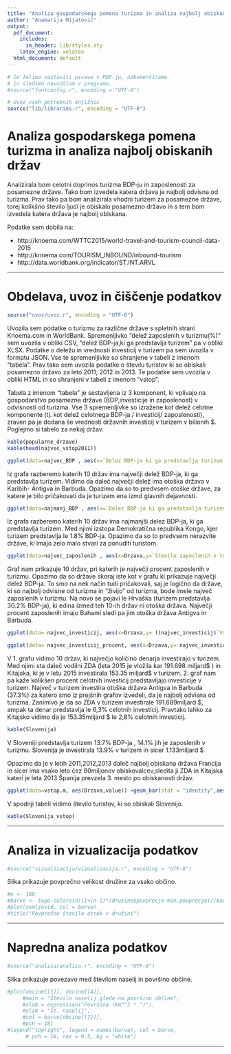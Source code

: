 ```yaml
---
title: "Analiza gospodarskega pomena turizma in analiza najbolj obiskanih držav"
author: "Anamarija Mijatović"
output:
  pdf_document:
    includes:
      in_header: lib/styles.sty
    latex_engine: xelatex
  html_document: default
---
```


```r
# Če želimo nastaviti pisave v PDF-ju, odkomentiramo
# in sledimo navodilom v programu.
#source("fontconfig.r", encoding = "UTF-8")

# Uvoz vseh potrebnih knjižnic
source("lib/libraries.r", encoding = "UTF-8")
```

# Analiza gospodarskega pomena turizma in analiza najbolj obiskanih držav

Analizirala bom celotni doprinos turizma BDP-ju in zaposlenosti za posamezne države. Tako bom izvedela katera država je najbolj odvisna od turizma. Prav tako pa bom analizirala vhodni turizem za posamezne države, torej kolikšno število ljudi je obiskalo posamezno državo in s tem bom izvedela katera država je najbolj obiskana.

Podatke sem dobila na: 

* http://knoema.com/WTTC2015/world-travel-and-tourism-council-data-2015 
* http://knoema.com/TOURISM_INBOUND/inbound-tourism
* http://data.worldbank.org/indicator/ST.INT.ARVL

***

# Obdelava, uvoz in čiščenje podatkov

```r
source("uvoz/uvoz.r", encoding = "UTF-8")
```

Uvozila sem podatke o turizmu za različne države s spletnih strani Knoema.com in WorldBank. Spremenljivko "delež zaposlenih v turizmu(%)"  sem uvozila v obliki CSV, "delež BDP-ja,ki ga predstavlja turizem" pa v obliki XLSX. Podatke o deležu in vrednosti investicij v turizem pa sem uvozila v formatu JSON. Vse te spremenljivke so shranjene v tabeli z imenom "tabela". Prav tako sem uvozila podatke o številu turistov ki so obiskali posamezno državo za leto 2011, 2012 in 2013. Te podatke sem uvozila v obliki HTML in so shranjeni v tabeli z imenom  "vstop".


Tabela z imenom "tabela" je sestavljena iz 3 komponent, ki vplivajo na gospodarstvo posamezne države (BDP,investicije in zaposlenost) v odvisnosti od turizma. Vse 3 spremenljivke so izražene kot delež celotne komponente (tj. kot delež celotnega BDP-ja / investicij/ zaposlenosti), zraven pa je dodana še vrednosti državnih investicij v turizem v bilionih $. Poglejmo si tabelo za nekaj držav.

```r
kable(popularne_drzave)
kable(head(najvec_vstop2011))

```


```r
ggplot(data=najvec_BDP , aes(x=`Delez BDP-ja ki ga predstavlja turizem (%)`,y=Drzava))+ geom_point(aes(size= `Delez BDP-ja ki ga predstavlja turizem (%)`),colour="red") +xlab("Drzave") +ylab('Delež BDP-ja ki ga predstavlja turizem')
```

Iz grafa razberemo katerih 10 držav ima največji delež BDP-ja, ki ga predstavlja turizem. Vidimo da daleč največji delež ima otoška država v Karibih- Antigva in Barbuda. Opazimo da so to predvsem otoške države, za katere je bilo pričakovati da je turizem ena izmd glavnih dejavnosti.

```r
ggplot(data=najmanj_BDP , aes(x=`Delez BDP-ja ki ga predstavlja turizem (%)`,y=Drzava)) + geom_point(aes(colour= `Delez BDP-ja ki ga predstavlja turizem (%)`),size=4)+xlab("Drzave") +ylab('Delež BDP-ja ki ga predstavlja turizem')
```

Iz grafa razberemo katerih 10 držav ima najmanjši delez BDP-ja, ki ga predstavlja turizem. Med njimi izstopa Demokratična republika Kongo, kjer turizem predstavlja le 1.8% BDP-ja. Opazimo da so to predvsem nerazvite države, ki imajo zelo malo stvari za ponuditi turistom.


```r
ggplot(data=najvec_zaposlenih , aes(x=Drzava,y=`Število zaposlenih v turizmu(%)`))+ geom_bar(stat = "identity",aes(fill=Drzava))+ theme(axis.text.x = element_text(angle = 90, vjust = 0.5, hjust = 1)) +xlab("Drzave") +ylab('Delez zaposlenih v turizmu')
```

Graf nam prikazuje 10 držav, pri katerih je največji procent zaposlenih v turizmu. Opazimo da so države skoraj iste kot v grafu ki prikazuje največji delež BDP-ja. To smo na nek način tudi pričakovali, saj je logično da države, ki so najbolj odvisne od turizma in "živijo" od turizma, bode imele največ zaposlenih v turizmu. Na novo se pojavi le Hrvaška (turizem predstavlja 30.2% BDP-ja), ki edina izmed teh 10-ih držav ni otoška država. Največji procent zaposlenih imajo Bahami sledi pa jim otoška država Antigva in Barbuda. 


```r
ggplot(data= najvec_investicij, aes(x=Drzava,y= ((najvec_investicij$`Vrednost investicij v turizem (bilion $)`)))) +geom_bar(stat = "identity",aes(fill=`Vrednost investicij v turizem (bilion $)`))+ theme(axis.text.x = element_text(angle = 90, vjust = 0.5, hjust = 1)) +xlab("Drzave") +ylab('Vrednost investicij v turizem (bilion $)')
```


```r
ggplot(data= najvec_investicij_procent, aes(x=Drzava,y= najvec_investicij_procent$`Delez investicij v turizem (%)`)) +geom_bar(stat = "identity",aes(fill=`Delez investicij v turizem (%)`))+ theme(axis.text.x = element_text(angle = 90, vjust = 0.5, hjust = 1)) +xlab("Drzave") +ylab('Delez investicij v turizem (%)')
```

V 1. grafu vidimo 10 držav, ki največjo količino denarja investirajo v turizem. Med njimi sta daleč vodilni ZDA (leta 2015 je vložila kar 191.698 miljard$ ) in Kitajska, ki je v letu 2015 investirala 153.35 miljard$ v turizem.
2. graf nam pa kaže kolikšen procent celotnih investicij predstavljajo investicije v turizem. Največ v turizem investira otoška država Antigva in Barbuda (37.3%) za katero smo iz prejšnih grafov izvedeli, da je najbolj odvisna od turizma. Zanimivo je da so ZDA v turizem investirale 191.689miljard $, ampak ta denar predstavlja le 6,3% celotnih investicij. Pravtako lahko za Kitajsko vidimo da je 153.35miljard $ le 2,8% celotnih investicij.

```r
kable(Slovenija)
```

V Sloveniji predstavlja turizem 13.7% BDP-ja , 14.1% jih je zaposlenih v turizmu. Slovenija je investirala 13.9% v turizem in sicer 1.133miljard $


Opazimo da je v letih 2011,2012,2013 daleč najbolj obiskana država Francija in sicer ima vsako leto čez 80miljonov obiskovalcev,sledita ji ZDA in Kitajska kateri je leta 2013 Španija prevzela 3. mesto po obiskanosti držav.

```r
ggplot(data=vstop.m, aes(Drzava,value)) +geom_bar(stat = "identity",aes(fill=variable),position = "dodge") + theme(axis.text.x = element_text(angle = 90, vjust = 0.5, hjust = 1)) +xlab("Drzave") +ylab('Stevilo obiskovalcev')
```


V spodnji tabeli vidimo število turistov, ki so obiskali Slovenijo.

```r
kable(Slovenija_vstop)
```


***

# Analiza in vizualizacija podatkov

```r
#source("vizualizacija/vizualizacija.r", encoding = "UTF-8")
```

Slika \ref{fig:zemljevid} prikazuje povprečno velikost družine za vsako občino.

```r
#n <- 100
#barve <- topo.colors(n)[1+(n-1)*(druzine$povprecje-min.povprecje)/(max.povprecje-min.povprecje)]
#plot(zemljevid, col = barve)
#title("Povprečno število otrok v družini")
```

***

# Napredna analiza podatkov

```r
#source("analiza/analiza.r", encoding = "UTF-8")
```

Slika \ref{fig:graf} prikazuje povezavo med številom naselij in površino občine.

```r
#plot(obcine[[1]], obcine[[4]],
     #main = "Število naselij glede na površino občine",
     #xlab = expression("Površina (km"^2 * ")"),
     #ylab = "Št. naselij",
     #col = barve[obcine[[7]]],
     #pch = 18)
#legend("topright", legend = names(barve), col = barve,
      # pch = 18, cex = 0.5, bg = "white")
```

***